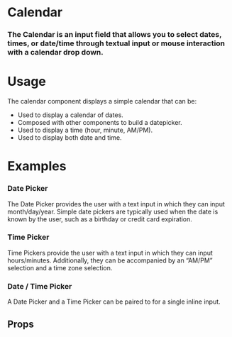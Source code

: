 
<Meta title="Atoms|Calendar" component={Calendar} />

# Calendar

### The Calendar is an input field that allows you to select dates, times, or date/time through textual input or mouse interaction with a calendar drop down.

<Preview withToolbar>
  <Story name="Calendar">
    <Form>
      <Calendar
        type="date"
        label="Date Input Label"
        helpText="Hang in there, buddy, I'm here to help!"
      />
      <Calendar
        type="time"
        label="Time Input Label"
        helpText="Hang in there, buddy, I'm here to help!"
      />
      <Calendar
        type="datetime"
        label="Date-Time Input Label"
        helpText="Hang in there, buddy, I'm here to help!"
      />
    </Form>
  </Story>
</Preview>

# Usage

The calendar component displays a simple calendar that can be:

- Used to display a calendar of dates.
- Composed with other components to build a datepicker.
- Used to display a time (hour, minute, AM/PM).
- Used to display both date and time.

# Examples

### Date Picker

The Date Picker provides the user with a text input in which they can input month/day/year. Simple date pickers are typically used when the date is known by the user, such as a birthday or credit card expiration.

<Preview>
  <Story name="Date Picker">
    <Form>
      <Calendar
        type="date"
        label="Date Input Label"
        helpText="Hang in there, buddy, I'm here to help!"
      />
      <Calendar
        type="date"
        label="Date Input Label (required)"
        helpText="Hang in there, buddy, I'm here to help!"
        isRequired
      />
      <Calendar
        type="date"
        label="Date Input Label"
        helpText="Hang in there, buddy, I'm here to help!"
        disabled
      />
      <Calendar
        type="date"
        label="Date Input Label"
        helpText="Hang in there, buddy, I'm here to help!"
        error="Don't sweat it...we can fix this!"
      />
    </Form>
  </Story>
</Preview>

### Time Picker

Time Pickers provide the user with a text input in which they can input hours/minutes. Additionally, they can be accompanied by an “AM/PM” selection and a time zone selection.

<Preview>
  <Story name="Time Picker">
    <Form>
      <Calendar
        type="time"
        label="Time Input Label"
        helpText="Hang in there, buddy, I'm here to help!"
      />
      <Calendar
        type="time"
        label="Time Input Label (required)"
        helpText="Hang in there, buddy, I'm here to help!"
        isRequired
      />
      <Calendar
        type="time"
        label="Time Input Label"
        helpText="Hang in there, buddy, I'm here to help!"
        disabled
      />
      <Calendar
        type="time"
        label="Time Input Label"
        helpText="Hang in there, buddy, I'm here to help!"
        state="error"
        error="Don't sweat it...we can fix this!"
      />
    </Form>
  </Story>
</Preview>

### Date / Time Picker

A Date Picker and a Time Picker can be paired to for a single inline input.

<Preview>
  <Story name="Date / Time Picker">
    <Form>
      <Calendar
        type="datetime"
        label="Date-Time Input Label"
        helpText="Hang in there, buddy, I'm here to help!"
      />
      <Calendar
        type="datetime"
        label="Date-Time Input Label (required)"
        helpText="Hang in there, buddy, I'm here to help!"
        isRequired
      />
      <Calendar
        type="datetime"
        label="Date-Time Input Label"
        helpText="Hang in there, buddy, I'm here to help!"
        disabled
      />
      <Calendar
        type="datetime"
        label="Date-Time Input Label"
        helpText="Hang in there, buddy, I'm here to help!"
        state="error"
        error="Don't sweat it...we can fix this!"
      />
    </Form>
  </Story>
</Preview>

## Props

<Props of={Calendar} />
